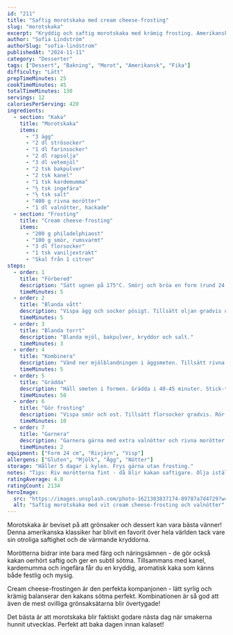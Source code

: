 ```yaml
---
id: "211"
title: "Saftig morotskaka med cream cheese-frosting"
slug: "morotskaka"
excerpt: "Kryddig och saftig morotskaka med krämig frosting. Amerikansk klassiker som älskas av alla!"
author: "Sofia Lindström"
authorSlug: "sofia-lindstrom"
publishedAt: "2024-11-11"
category: "Desserter"
tags: ["Dessert", "Bakning", "Morot", "Amerikansk", "Fika"]
difficulty: "Lätt"
prepTimeMinutes: 25
cookTimeMinutes: 45
totalTimeMinutes: 130
servings: 12
caloriesPerServing: 420
ingredients:
  - section: "Kaka"
    title: "Morotskaka"
    items:
      - "3 ägg"
      - "2 dl strösocker"
      - "1 dl farinsocker"
      - "2 dl rapsolja"
      - "3 dl vetemjöl"
      - "2 tsk bakpulver"
      - "2 tsk kanel"
      - "1 tsk kardemumma"
      - "½ tsk ingefära"
      - "½ tsk salt"
      - "400 g rivna morötter"
      - "1 dl valnötter, hackade"
  - section: "Frosting"
    title: "Cream cheese-frosting"
    items:
      - "200 g philadelphiaost"
      - "100 g smör, rumsvarmt"
      - "3 dl florsocker"
      - "1 tsk vaniljextrakt"
      - "Skal från 1 citron"
steps:
  - order: 1
    title: "Förbered"
    description: "Sätt ugnen på 175°C. Smörj och bröa en form (rund 24 cm eller rektangulär)."
    timeMinutes: 5
  - order: 2
    title: "Blanda vått"
    description: "Vispa ägg och socker pösigt. Tillsätt oljan gradvis under vispning."
    timeMinutes: 5
  - order: 3
    title: "Blanda torrt"
    description: "Blanda mjöl, bakpulver, kryddor och salt."
    timeMinutes: 3
  - order: 4
    title: "Kombinera"
    description: "Vänd ner mjölblandningen i äggsmeten. Tillsätt rivna morötter och nötter. Rör om."
    timeMinutes: 5
  - order: 5
    title: "Grädda"
    description: "Häll smeten i formen. Grädda i 40-45 minuter. Stick-test ska vara rent. Låt svalna helt."
    timeMinutes: 50
  - order: 6
    title: "Gör frosting"
    description: "Vispa smör och ost. Tillsätt florsocker gradvis. Rör i vanilj och citronskal. Bred på den svala kakan."
    timeMinutes: 10
  - order: 7
    title: "Garnera"
    description: "Garnera gärna med extra valnötter och rivna morötter."
    timeMinutes: 2
equipment: ["Form 24 cm", "Rivjärn", "Visp"]
allergens: ["Gluten", "Mjölk", "Ägg", "Nötter"]
storage: "Håller 5 dagar i kylen. Frys gärna utan frosting."
notes: "Tips: Riv morötterna fint - då blir kakan saftigare. Olja istället för smör ger extra saftig kaka. Frosting får inte på för tidig - kakan måste vara helt kall! För glutenfritt: Byt mjöl mot glutenfri mjölmix."
ratingAverage: 4.8
ratingCount: 2134
heroImage:
  src: "https://images.unsplash.com/photo-1621303837174-89787a7d4729?w=1200&q=80"
  alt: "Saftig morotskaka med vit cream cheese-frosting och valnötter"
---
```


Morotskaka är beviset på att grönsaker och dessert kan vara bästa vänner! Denna amerikanska klassiker har blivit en favorit över hela världen tack vare sin otroliga saftighet och de värmande kryddorna.

Morötterna bidrar inte bara med färg och näringsämnen - de gör också kakan oerhört saftig och ger en subtil sötma. Tillsammans med kanel, kardemumma och ingefära får du en kryddig, aromatisk kaka som känns både festlig och mysig.

Cream cheese-frostingen är den perfekta kompanjonen - lätt syrlig och krämig balanserar den kakans sötma perfekt. Kombinationen är så god att även de mest ovilliga grönsaksätarna blir övertygade!

Det bästa är att morotskaka blir faktiskt godare nästa dag när smakerna hunnit utvecklas. Perfekt att baka dagen innan kalaset!
